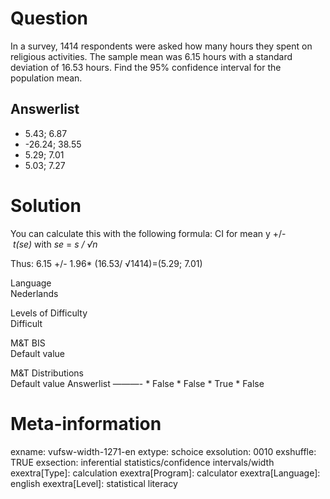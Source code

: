 Question
========
In a survey, 1414 respondents were asked how many hours they spent on
religious activities. The sample mean was 6.15 hours with a standard
deviation of 16.53 hours. Find the 95% confidence interval for the
population mean.

Answerlist
----------
* 5.43; 6.87
* -26.24; 38.55
* 5.29; 7.01
* 5.03; 7.27

Solution
========





You can calculate this with the following formula: CI for mean y
+/-* t(se) *with *se* = *s / √n*  
  
Thus: 6.15 +/- 1.96\* (16.53/ √1414)=(5.29; 7.01)





Language  
Nederlands

Levels of Difficulty  
Difficult

M&T BIS  
Default value

M&T Distributions  
Default value
Answerlist
----------
* False
* False
* True
* False

Meta-information
================
exname: vufsw-width-1271-en
extype: schoice
exsolution: 0010
exshuffle: TRUE
exsection: inferential statistics/confidence intervals/width
exextra[Type]: calculation
exextra[Program]: calculator
exextra[Language]: english
exextra[Level]: statistical literacy


